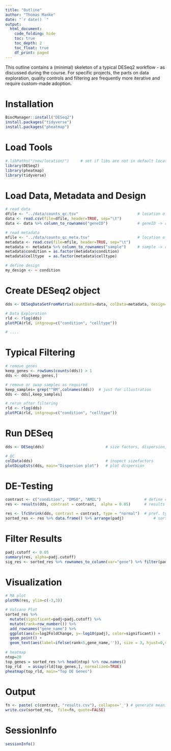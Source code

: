 ```yaml
---
title: "Outline"
author: "Thomas Manke"
date: "`r date() `"
output:
  html_document:
    code_folding: hide
    toc: true
    toc_depth: 2
    toc_float: true
    df_print: paged
---
```


This outline contains a (minimal) skeleton of a typical DESeq2 workflow - as discussed during the course.  For specific projects, the parts on data exploration, quality controls and filtering are frequently more iterative and require custom-made adoption.


# Installation 
```r
BiocManager::install("DESeq2")
install.packages("tidyverse")
install.packages("pheatmap")
```

# Load Tools
```r
#.libPaths("/new/location/")     # set if libs are not in default location
library(DESeq2)
library(pheatmap)
library(tidyverse)
```


# Load Data, Metadata and Design
```r
# read data
dfile <- "../data/counts_qc.tsv"                          # location of data file
data <- read.csv(file=dfile, header=TRUE, sep="\t")
data <- data %>% column_to_rownames("geneID")             # geneID -> rownames

# read metadata
mfile <- "../data/counts_qc_meta.tsv"                     # location of metadata file
metadata <- read.csv(file=mfile, header=TRUE, sep="\t")
metadata <- metadata %>% column_to_rownames("sample")     # sample -> rownames
metadata$condition = as.factor(metadata$condition)
metadata$celltype  = as.factor(metadata$celltype)

# define design
my_design <- ~ condition 
```

# Create DESeq2 object
```r
dds <- DESeqDataSetFromMatrix(countData=data, colData=metadata, design= my_design)

# Data Exploration
rld <- rlog(dds)  
plotPCA(rld, intgroup=c("condition", "celltype"))

# ....
```



# Typical Filtering
```r
# remove genes
keep_genes <- rowSums(counts(dds)) > 1
dds <- dds[keep_genes,]

# remove or swap samples as required
keep_samples= grep("^BM",colnames(dds))  # just for illustration
dds <- dds[,keep_samples]

# rerun after filtering
rld <- rlog(dds)  
plotPCA(rld, intgroup=c("condition", "celltype"))
```

# Run DESeq
```r
dds <- DESeq(dds)                           # size factors, dispersion, fit model, run WaldTest

# QC
colData(dds)                                # inspect sizefactors
plotDispEsts(dds, main="Dispersion plot")   # plot dispersion
```

# DE-Testing
```r
contrast <- c("condition", "DMSO", "AMIL")                   # define contrast
res <- results(dds, contrast = contrast,  alpha = 0.05)      # results table

res <- lfcShrink(dds, contrast = contrast, type = "normal")  # pref. type="apeglm" needs add. package
sorted_res <- res %>% data.frame() %>% arrange(padj)             # sort by adjusted p-value
```

# Filter Results
```r
padj.cutoff <- 0.05
summary(res, alpha=padj.cutoff)	
sig_res <- sorted_res %>% rownames_to_column(var="gene") %>% filter(padj < padj.cutoff)
```

# Visualization
```r
# MA plot
plotMA(res, ylim=c(-3,3))

# Volcano Plot
sorted_res %>% 
  mutate(significant=padj<padj.cutoff) %>% 
  mutate(rank=row_number()) %>% 
  add_rownames("gene_name") %>% 
  ggplot(aes(x=log2FoldChange, y=-log10(padj), color=significant)) + 
  geom_point() + 
  geom_text(aes(label=ifelse(rank<5,gene_name,'')), size = 3, hjust=0,vjust=-0.15)
  
# heatmap
ntop=20
top_genes = sorted_res %>% head(ntop) %>% row.names()
top_rld   = assay(rld[top_genes,], normalized=TRUE) 
pheatmap(top_rld, main="Top DE Genes")
```

# Output
```r
fn <- paste( c(contrast, "results.csv"), collapse='_') # generate meaningful filename
write.csv(sorted_res,  file=fn, quote=FALSE)
```

# SessionInfo
```r
sessionInfo()
```


